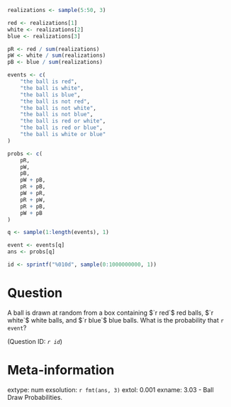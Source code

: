 ```r

realizations <- sample(5:50, 3)

red <- realizations[1]
white <- realizations[2]
blue <- realizations[3]

pR <- red / sum(realizations)
pW <- white / sum(realizations)
pB <- blue / sum(realizations)

events <- c(
    "the ball is red",
    "the ball is white",
    "the ball is blue",
    "the ball is not red",
    "the ball is not white",
    "the ball is not blue",
    "the ball is red or white",
    "the ball is red or blue",
    "the ball is white or blue"
)

probs <- c(
    pR, 
    pW, 
    pB, 
    pW + pB,
    pR + pB,
    pW + pR,
    pR + pW,
    pR + pB,
    pW + pB
)

q <- sample(1:length(events), 1)

event <- events[q]
ans <- probs[q]

id <- sprintf("%010d", sample(0:1000000000, 1))
```

Question
========
A ball is drawn at random from a box containing $`r red`$ red balls, $`r white`$ white balls, and $`r blue`$ blue balls. What is the probability that `r event`?

(Question ID: *`r id`*)

Meta-information
================
extype: num
exsolution: `r fmt(ans, 3)`
extol: 0.001
exname: 3.03 - Ball Draw Probabilities.